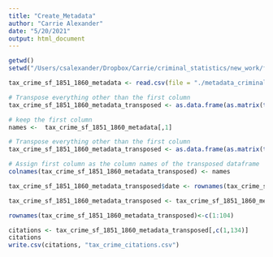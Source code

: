 ```yaml
---
title: "Create_Metadata"
author: "Carrie Alexander"
date: "5/20/2021"
output: html_document
---
```

```r
getwd()
setwd("/Users/csalexander/Dropbox/Carrie/criminal_statistics/new_work/final_version_for_review/files_final/files_final_2")

```

```r
tax_crime_sf_1851_1860_metadata <- read.csv(file = "./metadata_criminal_statistics_sanfrancisco_1851_1860.csv")

```

```r
# Transpose everything other than the first column
tax_crime_sf_1851_1860_metadata_transposed <- as.data.frame(as.matrix(t(tax_crime_sf_1851_1860_metadata)))

```


```r
# keep the first column 
names <-  tax_crime_sf_1851_1860_metadata[,1]

# Transpose everything other than the first column
tax_crime_sf_1851_1860_metadata_transposed <- as.data.frame(as.matrix(t(tax_crime_sf_1851_1860_metadata[,-1])))

# Assign first column as the column names of the transposed dataframe
colnames(tax_crime_sf_1851_1860_metadata_transposed) <- names

tax_crime_sf_1851_1860_metadata_transposed$date <- rownames(tax_crime_sf_1851_1860_metadata_transposed)

tax_crime_sf_1851_1860_metadata_transposed <- tax_crime_sf_1851_1860_metadata_transposed[,c(150,1:149)]

rownames(tax_crime_sf_1851_1860_metadata_transposed)<-c(1:104)

```


```r
citations <- tax_crime_sf_1851_1860_metadata_transposed[,c(1,134)]
citations
write.csv(citations, "tax_crime_citations.csv")

```

 
 